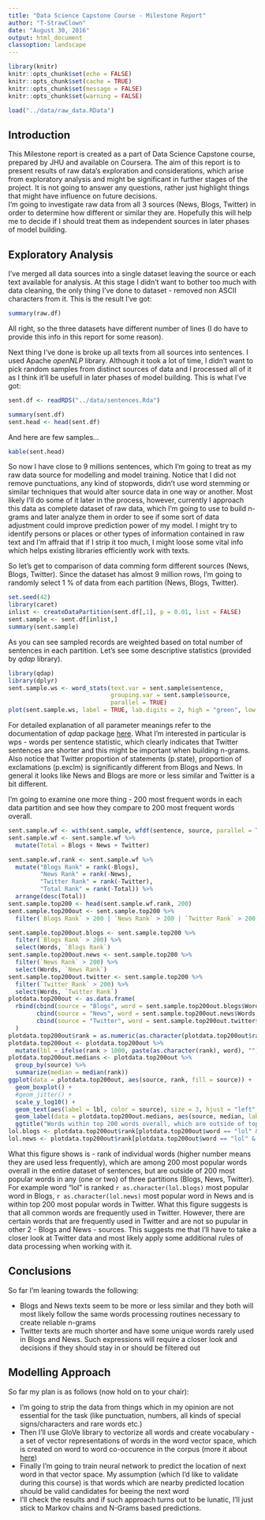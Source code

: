 ```yaml
---
title: "Data Science Capstone Course - Milestone Report"
author: "T-StrawClown"
date: "August 30, 2016"
output: html_document
classoption: landscape
---
```


```r
library(knitr)
knitr::opts_chunk$set(echo = FALSE)
knitr::opts_chunk$set(cache = TRUE)
knitr::opts_chunk$set(message = FALSE)
knitr::opts_chunk$set(warning = FALSE)
```

``` r
load("../data/raw_data.RData")
```

## Introduction

This Milestone report is created as a part of Data Science Capstone course, prepared by JHU and available on Coursera. The aim of this report is to present results of raw data's exploration and considerations, which arise from exploratory analysis and might be significant in further stages of the project. It is not going to answer any questions, rather just highlight things that might have influence on future decisions.  
I'm going to investigate raw data from all 3 sources (News, Blogs, Twitter) in order to determine how different or similar they are. Hopefully this will help me to decide if I should treat them as independent sources in later phases of model building. 

## Exploratory Analysis

I've merged all data sources into a single dataset leaving the source or each text available for analysis. At this stage I didn't want to bother too much with data cleaning, the only thing I've done to dataset - removed non ASCII characters from it. This is the result I've got:

``` r
summary(raw.df)
```

All right, so the three datasets have different number of lines (I do have to provide this info in this report for some reason).
  
Next thing I've done is broke up all texts from all sources into sentences. I used Apache _openNLP_ library. Although it took a lot of time, I didn't want to pick random samples from distinct sources of data and I processed all of it as I think it'll be usefull in later phases of model building.
This is what I've got:
``` r
sent.df <- readRDS("../data/sentences.Rda")
```

``` r
summary(sent.df)
sent.head <- head(sent.df)
```
  
And here are few samples...

``` r
kable(sent.head)
```
  

So now I have close to 9 millions sentences, which I'm going to treat as my raw data source for modelling and model training. Notice that I did not remove punctuations, any kind of stopwords, didn't use word stemming or similar techniques that would alter source data in one way or another. Most likely I'll do some of it later in the process, however, currently I approach this data as complete dataset of raw data, which I'm going to use to build n-grams and later analyze them in order to see if some sort of data adjustment could improve prediction power of my model. I might try to identify persons or places or other types of information contained in raw text and I'm affraid that if I strip it too much, I might loose some vital info which helps existing libraries efficiently work with texts.  
  
So let's get to comparison of data comming form different sources (News, Blogs, Twitter). Since the dataset has almost 9 million rows, I'm going to randomly select 1 % of data from each partition (News, Blogs, Twitter).

``` r
set.seed(42)
library(caret)
inlist <- createDataPartition(sent.df[,1], p = 0.01, list = FALSE)
sent.sample <- sent.df[inlist,]
summary(sent.sample)
```
  
As you can see sampled records are weighted based on total number of sentences in each partition. Let's see some descriptive statistics (provided by _qdap_ library).

``` r
library(qdap)
library(dplyr)
sent.sample.ws <- word_stats(text.var = sent.sample$sentence,
                             grouping.var = sent.sample$source,
                             parallel = TRUE)
plot(sent.sample.ws, label = TRUE, lab.digits = 2, high = "green", low = "orange", text.color = "black")
```

For detailed explanation of all parameter meanings refer to the documentation of _qdap_ package [here](https://trinker.github.io/qdap/word_stats.html). What I'm interested in particular is wps - words per sentence statistic, which clearly indicates that Twitter sentences are shorter and this might be important when building n-grams. Also notice that Twitter proportion of statements (p.state), proportion of exclamations (p.exclm) is significantly different from Blogs and News. In general it looks like News and Blogs are more or less similar and Twitter is a bit different.

I'm going to examine one more thing - 200 most frequent words in each data partition and see how they compare to 200 most frequent words overall.

``` r
sent.sample.wf <- with(sent.sample, wfdf(sentence, source, parallel = TRUE))
sent.sample.wf <- sent.sample.wf %>%
  mutate(Total = Blogs + News + Twitter)

sent.sample.wf.rank <- sent.sample.wf %>%
  mutate("Blogs Rank" = rank(-Blogs),
         "News Rank" = rank(-News),
         "Twitter Rank" = rank(-Twitter),
         "Total Rank" = rank(-Total)) %>%
  arrange(desc(Total))
sent.sample.top200 <- head(sent.sample.wf.rank, 200)
sent.sample.top200out <- sent.sample.top200 %>%
  filter(`Blogs Rank` > 200 | `News Rank` > 200 | `Twitter Rank` > 200)
```

``` r
sent.sample.top200out.blogs <- sent.sample.top200 %>%
  filter(`Blogs Rank` > 200) %>%
  select(Words, `Blogs Rank`)
sent.sample.top200out.news <- sent.sample.top200 %>%
  filter(`News Rank` > 200) %>%
  select(Words, `News Rank`)
sent.sample.top200out.twitter <- sent.sample.top200 %>%
  filter(`Twitter Rank` > 200) %>%
  select(Words, `Twitter Rank`)
plotdata.top200out <- as.data.frame(
  rbind(cbind(source = "Blogs", word = sent.sample.top200out.blogs$Words, rank = sent.sample.top200out.blogs$`Blogs Rank`),
        cbind(source = "News", word = sent.sample.top200out.news$Words, rank = sent.sample.top200out.news$`News Rank`),
        cbind(source = "Twitter", word = sent.sample.top200out.twitter$Words, rank = sent.sample.top200out.twitter$`Twitter Rank`))
  )
plotdata.top200out$rank = as.numeric(as.character(plotdata.top200out$rank))
plotdata.top200out <- plotdata.top200out %>%
  mutate(lbl = ifelse(rank > 1000, paste(as.character(rank), word), ""))
plotdata.top200out.medians <- plotdata.top200out %>%
  group_by(source) %>%
  summarize(median = median(rank))
ggplot(data = plotdata.top200out, aes(source, rank, fill = source)) +
  geom_boxplot() +
  #geom_jitter() +
  scale_y_log10() +
  geom_text(aes(label = lbl, color = source), size = 3, hjust = "left", nudge_x = .025) +
  geom_label(data = plotdata.top200out.medians, aes(source, median, label = median)) +
  ggtitle("Words within top 200 words overall, which are outside of top 200 words in at least one of data sources")
lol.blogs <- plotdata.top200out$rank[plotdata.top200out$word == "lol" & plotdata.top200out$source == "Blogs"]
lol.news <- plotdata.top200out$rank[plotdata.top200out$word == "lol" & plotdata.top200out$source == "News"]
```

What this figure shows is - rank of individual words (higher number means they are used less frequently), which are among 200 most popular words overall in the entire dataset of sentences, but are outside of 200 most popular words in any (one or two) of three partitions (Blogs, News, Twitter). For example word "lol" is ranked `r as.character(lol.blogs)` most popular word in Blogs, `r as.character(lol.news)` most popular word in News and is within top 200 most popular words in Twitter. What this figure suggests is that all common words are frequently used in Twitter. However, there are certain words that are frequently used in Twitter and are not so pupular in other 2 - Blogs and News - sources. This suggests me that I'll have to take a closer look at Twitter data and most likely apply some additional rules of data processing when working with it.

## Conclusions

So far I'm leaning towards the following:

* Blogs and News texts seem to be more or less similar and they both will most likely follow the same words processing routines necessary to create reliable n-grams
* Twitter texts are much shorter and have some unique words rarely used in Blogs and News. Such expressions will require a closer look and decisions if they should stay in or should be filtered out

## Modelling Approach

So far my plan is as follows (now hold on to your chair):

* I'm going to strip the data from things which in my opinion are not essential for the task (like punctuation, numbers, all kinds of special signs/characters and rare words etc.)
* Then I'll use GloVe library to vectorize all words and create vocabulary - a set of vector representations of words in the word vector space, which is created on word to word co-occurence in the corpus (more it about [here](http://nlp.stanford.edu/projects/glove/))
* Finally I'm going to train neural network to predict the location of next word in that vector space. My assumption (which I'd like to validate during this course) is that words which are nearby predicted location should be valid candidates for beeing the next word
* I'll check the results and if such approach turns out to be lunatic, I'll just stick to Markov chains and N-Grams based predictions.